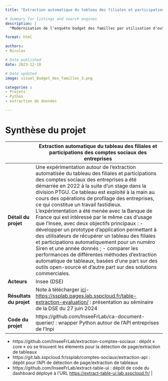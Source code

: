 ```yaml
---
title: "Extraction automatique du tableau des filiales et participations des comptes sociaux des entreprises"

# Summary for listings and search engines
description: |
  "Modernisation de l'enquête budget des familles par utilisation d'outils de classification automatique n°4"

format: html

authors: 
- Nicolas

# Date published
date: 2023-12-18

# Date updated
image: visuel_Budget_des_familles_3.png

categories : 
- Projets
- Python
- extraction de données

---
```


# Synthèse du projet

|              | Extraction automatique du tableau des filiales et participations des comptes sociaux des entreprises                           |
|--------------|------------------------------------------------------------------------------------|
| **Détail du projet**         | Une expérimentation autour de l'extraction automatisée du tableau des filiales et participations des comptes sociaux des entreprises a été démarrée en 2022 à la suite d'un stage dans la division PTGU. Ce tableau est exploité à la main au cours des opérations de profilage des entreprises, ce qui constitue un travail fastidieux. L'expérimentation a été menée avec la Banque de France qui est intéressé par le même cas d'usage que l'Insee, avec deux objectifs principaux : - développer un prototype d'application permettant à des utilisateurs de récupérer un tableau des filiales et participations automatiquement pour un numéro Siren et une année donnés ; - comparer les performances de différentes méthodes d'extraction automatique de tableaux, basées d’une part sur des outils open-source et d’autre part sur des solutions commerciales.         |
| **Acteurs**                  | Insee (DSE)         |
| **Résultats du projet**      | Note à télécharger [ici](https://git.lab.sspcloud.fr/ssplab/table-extraction-evaluation/-/raw/main/doc/bilan/index.pdf?ref_type=heads\&inline=false)- <https://ssplab.pages.lab.sspcloud.fr/table-extraction-evaluation/> : présentation au séminaire de la DSE du 27 juin 2024         |
| **Code du projet**           | https://github.com/InseeFrLab/ca-document-querier/ : wrapper Python autour de l'API entreprises de l'Inpi
- https://github.com/InseeFrLab/extraction-comptes-sociaux : dépôt « core » où se trouvent les éléments pour la détection de page/extraction de tableaux
- https://git.lab.sspcloud.fr/ssplab/comptes-sociaux/extraction-api : dépôt pour l'API de détection de page/extraction de tableaux
- https://github.com/InseeFrLab/extract-table-ui : dépôt de code du dashboard déployé à l'URL <https://extract-table-ui.lab.sspcloud.fr/>       |

